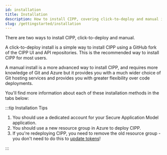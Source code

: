 ```yaml
---
id: installation
title: Installation
description: How to install CIPP, covering click-to-deploy and manual installs.
slug: /gettingstarted/installation
---
```



There are two ways to install CIPP, click-to-deploy and manual.

A click-to-deploy install is a simple way to install CIPP using a GitHub fork of the CIPP UI and API repositories.
This is the recommended way to install CIPP for most users.

A manual install is a more advanced way to install CIPP, and requires more knowledge of Git and Azure but it provides you with a much wider choice of Git hosting services and provides you with greater flexibility over code deployments.

You'll find more information about each of these installation methods in the tabs below:

:::tip Installation Tips

1. You should use a dedicated account for your Secure Application Model application.
1. You should use a new resource group in Azure to deploy CIPP.
1. If you're redeploying CIPP, you need to remove the old resource group - you don't need to do this to [update tokens](/troubleshooting)!

:::

<Tabs>
    <TabItem value="click-to-deploy" label="Click to Deploy" default>
        <ClickToDeploy />
    </TabItem>
    <TabItem value="manual" label="Manual">
        <Manual />
    </TabItem>
</Tabs>
